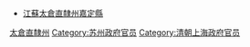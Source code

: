 *[[江蘇|江蘇]][[太倉直隸州|太倉直隸州]][[嘉定縣|嘉定縣]]
[[Category:清朝江蘇知縣|太倉直隸州]]
[[Category:苏州政府官员|Category:苏州政府官员]]
[[Category:清朝上海政府官员|Category:清朝上海政府官员]]
